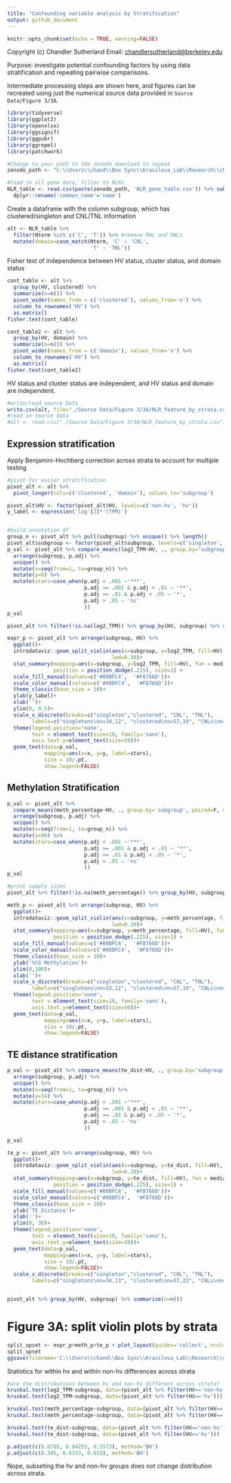 ```yaml
---
title: "Confounding variable analysis by Stratification"
output: github_document
---
```


```r
knitr::opts_chunk$set(echo = TRUE, warning=FALSE)
```

Copyright (c) Chandler Sutherland Email: [chandlersutherland\@berkeley.edu](mailto:chandlersutherland@berkeley.edu){.email}

Purpose: investigate potential confounding factors by using data stratification and repeating pairwise comparisons.

Intermediate processing steps are shown here, and figures can be recreated using just the numerical source data provided in `Source Data/Figure 3/3A`.

```r
library(tidyverse)
library(ggplot2)
library(openxlsx)
library(ggsignif)
library(ggpubr)
library(ggrepel)
library(patchwork)
```

```r
#Change to your path to the zenodo download to repeat 
zenodo_path <- "C:\\Users\\chand\\Box Sync\\Krasileva_Lab\\Research\\chandler\\Krasileva Lab\\E14\\Zenodo V2\\"

#load in all gene data, filter to NLRs 
NLR_table <- read.csv(paste(zenodo_path, 'NLR_gene_table.csv')) %>% subset(select=-c(X, `...1`)) %>%
  dplyr::rename('common_name'='name')
```

Create a dataframe with the column subgroup, which has clustered/singleton and CNL/TNL information

```r
alt <- NLR_table %>%
  filter(Nterm %in% c('C', 'T')) %>% #remove RNL and XNLs
  mutate(domain=case_match(Nterm, 'C' ~ 'CNL', 
                           'T' ~ 'TNL'))
```

Fisher test of independence between HV status, cluster status, and domain status

```r
cont_table <- alt %>% 
  group_by(HV, clustered) %>% 
  summarize(n=n()) %>% 
  pivot_wider(names_from = c('clustered'), values_from='n') %>% 
  column_to_rownames('HV') %>% 
  as.matrix()
fisher.test(cont_table)

cont_table2 <- alt %>% 
  group_by(HV, domain) %>% 
  summarize(n=n()) %>% 
  pivot_wider(names_from = c('domain'), values_from='n') %>% 
  column_to_rownames('HV') %>% 
  as.matrix()
fisher.test(cont_table2)
```

HV status and cluster status are independent, and HV status and domain are independent.

```r
#write/read source Data 
write.csv(alt, file="./Source Data/Figure 3/3A/NLR_feature_by_strata.csv")
#read in source data 
#alt <- read.csv("./Source Data/Figure 3/3A/NLR_feature_by_strata.csv")
```

## Expression stratification

Apply Benjamini-Hochberg correction across strata to account for multiple testing

```r
#pivot for easier stratification 
pivot_alt <- alt %>% 
  pivot_longer(cols=c('clustered', 'domain'), values_to='subgroup') 

pivot_alt$HV <- factor(pivot_alt$HV, levels=c('non-hv', 'hv'))
y_label <- expression('log'[2]*'(TPM)')


#build annotation df 
group_n <- pivot_alt %>% pull(subgroup) %>% unique() %>% length()
pivot_alt$subgroup <- factor(pivot_alt$subgroup, levels=c('singleton', 'clustered', 'CNL', 'TNL'))
p_val <- pivot_alt %>% compare_means(log2_TPM~HV, ., group.by='subgroup', paired=F, method='wilcox.test', p.adjust.method = 'BH') %>%
  arrange(subgroup, p.adj) %>% 
  unique() %>%
  mutate(x=seq(from=1, to=group_n)) %>% 
  mutate(y=9) %>% 
  mutate(stars=case_when(p.adj < .001 ~'***', 
                         p.adj >= .001 & p.adj < .01 ~ '**', 
                         p.adj >= .01 & p.adj < .05 ~ '*', 
                         p.adj > .05 ~ 'ns'
                         ))
p_val 

pivot_alt %>% filter(!is.na(log2_TPM)) %>% group_by(HV, subgroup) %>% summarize(n=n())

expr_p <- pivot_alt %>% arrange(subgroup, HV) %>%
  ggplot()+
  introdataviz::geom_split_violin(aes(x=subgroup, y=log2_TPM, fill=HV), alpha=0.4, trim = T, scale="width", 
                                  lwd=0.30)+
  stat_summary(mapping=aes(x=subgroup, y=log2_TPM, fill=HV), fun = median, geom = "point", show.legend = F, shape=21, color='black',
               position = position_dodge(.225), size=1) +
  scale_fill_manual(values=c('#00BFC4',  '#F8766D'))+
  scale_color_manual(values=c('#00BFC4',  '#F8766D'))+
  theme_classic(base_size = 10)+
  ylab(y_label)+
  xlab('')+
  ylim(0, 9.5)+
  scale_x_discrete(breaks=c("singleton","clustered", "CNL", "TNL"),
        labels=c("singletons\nn=34,12", "clustered\nn=57,19", "CNLs\nn=30,12", "TNLs\nn=61,19"))+
  theme(legend.position='none', 
        text = element_text(size=10, family='sans'), 
        axis.text.y=element_text(size=10))+
  geom_text(data=p_val, 
            mapping=aes(x=x, y=y, label=stars),
            size = 10/.pt,
            show.legend=FALSE)
```

## Methylation Stratification

```r
p_val <- pivot_alt %>% 
  compare_means(meth_percentage~HV, ., group.by='subgroup', paired=F, method='wilcox.test', p.adjust.method = 'BH') %>%
  arrange(subgroup, p.adj) %>% 
  unique() %>%
  mutate(x=seq(from=1, to=group_n)) %>% 
  mutate(y=90) %>% 
  mutate(stars=case_when(p.adj < .001 ~'***', 
                         p.adj >= .001 & p.adj < .01 ~ '**', 
                         p.adj >= .01 & p.adj < .05 ~ '*', 
                         p.adj > .05 ~ 'ns'
                         ))
p_val 

#print sample sizes
pivot_alt %>% filter(!is.na(meth_percentage)) %>% group_by(HV, subgroup) %>% summarize(n=n())

meth_p <- pivot_alt %>% arrange(subgroup, HV) %>%
  ggplot()+
  introdataviz::geom_split_violin(aes(x=subgroup, y=meth_percentage, fill=HV), alpha=0.4, trim = TRUE, scale="width", 
                                  lwd=0.30)+
  stat_summary(mapping=aes(x=subgroup, y=meth_percentage, fill=HV), fun = median, geom = "point", show.legend = F, shape=21, color='black',
               position = position_dodge(.225), size=1) +
  scale_fill_manual(values=c('#00BFC4',  '#F8766D'))+
  scale_color_manual(values=c('#00BFC4',  '#F8766D'))+
  theme_classic(base_size = 10)+
  ylab('%CG Methylation')+
  ylim(0,100)+
  xlab('')+
  scale_x_discrete(breaks=c("singleton","clustered", "CNL", "TNL"),
        labels=c("singletons\nn=33,12", "clustered\nn=57,19", "CNLs\nn=29,12", "TNLs\nn=61,19"))+
  theme(legend.position='none', 
        text = element_text(size=10, family='sans'), 
        axis.text.y=element_text(size=10))+
  geom_text(data=p_val, 
            mapping=aes(x=x, y=y, label=stars),
            size = 10/.pt,
            show.legend=FALSE)
```

## TE distance stratification

```r
p_val <- pivot_alt %>% compare_means(te_dist~HV, ., group.by='subgroup', paired=F, method='wilcox.test', p.adjust.method = 'BH') %>%
  arrange(subgroup, p.adj) %>% 
  unique() %>%
  mutate(x=seq(from=1, to=group_n)) %>% 
  mutate(y=34) %>% 
  mutate(stars=case_when(p.adj < .001 ~'***', 
                         p.adj >= .001 & p.adj < .01 ~ '**', 
                         p.adj >= .01 & p.adj < .05 ~ '*', 
                         p.adj > .05 ~ 'ns'
                         ))

p_val 

te_p <- pivot_alt %>% arrange(subgroup, HV) %>%
  ggplot()+
  introdataviz::geom_split_violin(aes(x=subgroup, y=te_dist, fill=HV), alpha=0.4, trim = TRUE, scale="width", 
                                  lwd=0.30)+
  stat_summary(mapping=aes(x=subgroup, y=te_dist, fill=HV), fun = median, geom = "point", show.legend = F, shape=21, color='black',
               position = position_dodge(.225), size=1) +
  scale_fill_manual(values=c('#00BFC4',  '#F8766D'))+
  scale_color_manual(values=c('#00BFC4',  '#F8766D'))+
  theme_classic(base_size = 10)+
  ylab('TE Distance')+
  xlab('')+
  ylim(0, 38)+
  theme(legend.position='none', 
        text = element_text(size=10, family='sans'), 
        axis.text.y=element_text(size=10))+
  geom_text(data=p_val, 
            mapping=aes(x=x, y=y, label=stars),
            size = 10/.pt,
            show.legend=FALSE)+
  scale_x_discrete(breaks=c("singleton","clustered", "CNL", "TNL"),
        labels=c("singletons\nn=34,13", "clustered\nn=57,22", "CNLs\nn=30,16", "TNLs\nn=61,19"))


pivot_alt %>% group_by(HV, subgroup) %>% summarize(n=n())
```

# Figure 3A: split violin plots by strata

```r
split_upset <- expr_p+meth_p+te_p + plot_layout(guides='collect', ncol=1)
split_upset
ggsave(filename='C:\\Users\\chand\\Box Sync\\Krasileva_Lab\\Research\\chandler\\Krasileva Lab\\Outputs\\NLR Features Paper\\EMBO Submission\\Figure Panels\\fig_3a.svg', plot=split_upset, dpi=1000, width=80, height=110, units = 'mm')
```

Statistics for within hv and within non-hv differences across strata

```r
#are the distributions between hv and non-hv different across strata? 
kruskal.test(log2_TPM~subgroup, data=(pivot_alt %>% filter(HV=='non-hv')))
kruskal.test(log2_TPM~subgroup, data=(pivot_alt %>% filter(HV=='hv')))

kruskal.test(meth_percentage~subgroup, data=(pivot_alt %>% filter(HV=='non-hv')))
kruskal.test(meth_percentage~subgroup, data=(pivot_alt %>% filter(HV=='hv')))

kruskal.test(te_dist~subgroup, data=(pivot_alt %>% filter(HV=='non-hv')))
kruskal.test(te_dist~subgroup, data=(pivot_alt %>% filter(HV=='hv')))

p.adjust(c(0.8705, 0.04255, 0.5573), method='BH')
p.adjust(c(0.345, 0.6333, 0.619), method='BH')
```

Nope, subseting the hv and non-hv groups does not change distribution across strata.
